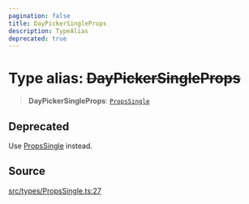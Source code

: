 ```yaml
---
pagination: false
title: DayPickerSingleProps
description: TypeAlias
deprecated: true
---
```


# Type alias: ~~DayPickerSingleProps~~

> **DayPickerSingleProps**: [`PropsSingle`](/api/latest/interfaces/PropsSingle.mdx)

## Deprecated

Use [PropsSingle](/api/latest/interfaces/PropsSingle.mdx) instead.

## Source

[src/types/PropsSingle.ts:27](https://github.com/gpbl/react-day-picker/blob/575f9be39/src/types/PropsSingle.ts#L27)
